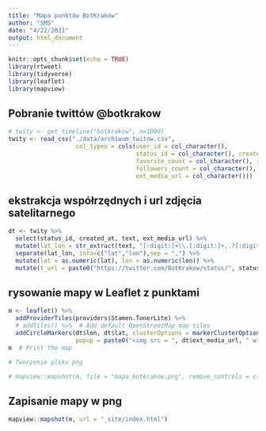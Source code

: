```yaml
---
title: "Mapa punktów BotKrakow"
author: "SMS"
date: "4/22/2021"
output: html_document
---
```


```r
knitr::opts_chunk$set(echo = TRUE)
library(rtweet)
library(tidyverse)
library(leaflet)
library(mapview)
```

## Pobranie twittów @botkrakow

```r
# twity <- get_timeline("botkrakow", n=1000)
twity <- read_csv("./data/archiwum_twitow.csv", 
                   col_types = cols(user_id = col_character(), 
                                    status_id = col_character(), created_at = col_character(),
                                    favorite_count = col_character(), retweet_count = col_character(),
                                    followers_count = col_character(), statuses_count = col_character(),
                                    ext_media_url = col_character()))
```


## ekstrakcja współrzędnych i url zdjęcia satelitarnego

```r
dt <- twity %>% 
  select(status_id, created_at, text, ext_media_url) %>% 
  mutate(lat_lon = str_extract(text, "[:digit:]+\\.[:digit:]+,.?[:digit:]+\\.[:digit:]+")) %>% 
  separate(lat_lon, into=c("lat","lon"),sep = ",") %>% 
  mutate(lat = as.numeric(lat), lon = as.numeric(lon)) %>% 
  mutate(t_url = paste0("https://twitter.com/BotKrakow/status/", status_id))
```


## rysowanie mapy w Leaflet z punktami

```r
m <- leaflet() %>%
  addProviderTiles(providers$Stamen.TonerLite) %>% 
  # addTiles() %>%  # Add default OpenStreetMap map tiles
  addCircleMarkers(dt$lon, dt$lat, clusterOptions = markerClusterOptions(), 
                   popup = paste0("<img src = ", dt$ext_media_url, " width='200' height='150' />"))
m  # Print the map

# Tworzenie pliku png

# mapview::mapshot(m, file = "mapa_botkrakow.png", remove_controls = c("zoomControl", "layersControl", "homeButton", "scaleBar","drawToolbar", "easyButton"))


```
## Zapisanie mapy w png

```r
mapview::mapshot(m, url = "_site/index.html")
```

